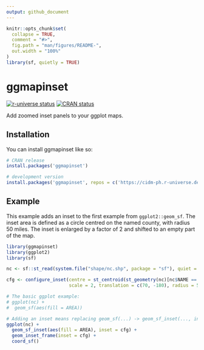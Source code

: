 ```yaml
---
output: github_document
---
```


<!-- README.md is generated from README.Rmd. Please edit that file -->

```r
knitr::opts_chunk$set(
  collapse = TRUE,
  comment = "#>",
  fig.path = "man/figures/README-",
  out.width = "100%"
)
library(sf, quietly = TRUE)
```

# ggmapinset

<!-- badges: start -->
[![r-universe status](https://cidm-ph.r-universe.dev/badges/ggmapinset)](https://cidm-ph.r-universe.dev)
[![CRAN status](https://www.r-pkg.org/badges/version/ggmapinset)](https://CRAN.R-project.org/package=ggmapinset)
<!-- badges: end -->

Add zoomed inset panels to your ggplot maps.

## Installation

You can install ggmapinset like so:

``` r
# CRAN release
install.packages('ggmapinset')

# development version
install.packages('ggmapinset', repos = c('https://cidm-ph.r-universe.dev', 'https://cloud.r-project.org'))
```

## Example

This example adds an inset to the first example from `ggplot2::geom_sf`.
The inset area is defined as a circle centred on the named county, with radius
50 miles. The inset is enlarged by a factor of 2 and shifted to an empty part
of the map.

```r
library(ggmapinset)
library(ggplot2)
library(sf)

nc <- sf::st_read(system.file("shape/nc.shp", package = "sf"), quiet = TRUE)

cfg <- configure_inset(centre = st_centroid(st_geometry(nc)[nc$NAME == "Yancey"]),
                       scale = 2, translation = c(70, -180), radius = 50, units = "mi")

# The basic ggplot example:
# ggplot(nc) +
#  geom_sf(aes(fill = AREA))

# Adding an inset means replacing geom_sf(...) -> geom_sf_inset(..., inset = cfg)
ggplot(nc) +
  geom_sf_inset(aes(fill = AREA), inset = cfg) +
  geom_inset_frame(inset = cfg) +
  coord_sf()
```
